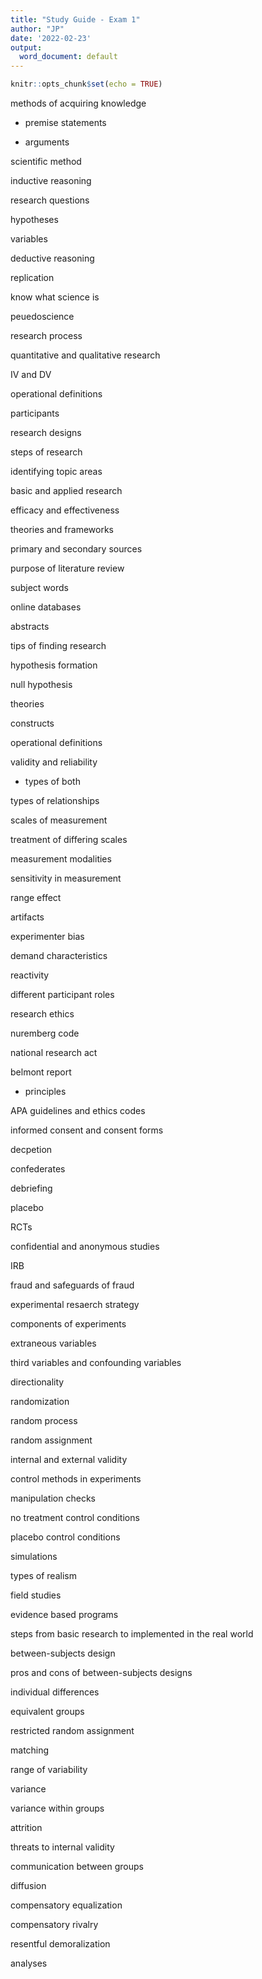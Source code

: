 ```yaml
---
title: "Study Guide - Exam 1"
author: "JP"
date: '2022-02-23'
output:
  word_document: default
---
```


```r
knitr::opts_chunk$set(echo = TRUE)
```

methods of acquiring knowledge

  - premise statements
  
  - arguments
  
scientific method

inductive reasoning

research questions

hypotheses

variables

deductive reasoning

replication

know what science is

peuedoscience

research process

quantitative and qualitative research

IV and DV

operational definitions

participants

research designs

steps of research

identifying topic areas

basic and applied research

efficacy and effectiveness

theories and frameworks

primary and secondary sources

purpose of literature review

subject words

online databases

abstracts

tips of finding research

hypothesis formation

null hypothesis

theories

constructs

operational definitions

validity and reliability

  - types of both
  
types of relationships

scales of measurement

treatment of differing scales

measurement modalities

sensitivity in measurement

range effect

artifacts

experimenter bias

demand characteristics

reactivity

different participant roles

research ethics

nuremberg code

national research act

belmont report

  - principles
  
APA guidelines and ethics codes

informed consent and consent forms

decpetion

confederates

debriefing

placebo

RCTs

confidential and anonymous studies

IRB

fraud and safeguards of fraud

experimental resaerch strategy

components of experiments

extraneous variables

third variables and confounding variables

directionality

randomization

random process

random assignment

internal and external validity

control methods in experiments

manipulation checks

no treatment control conditions

placebo control conditions

simulations

types of realism

field studies

evidence based programs

steps from basic research to implemented in the real world

between-subjects design

pros and cons of between-subjects designs

individual differences

equivalent groups

restricted random assignment

matching

range of variability

variance

variance within groups

attrition

threats to internal validity

communication between groups

diffusion

compensatory equalization

compensatory rivalry

resentful demoralization

analyses
